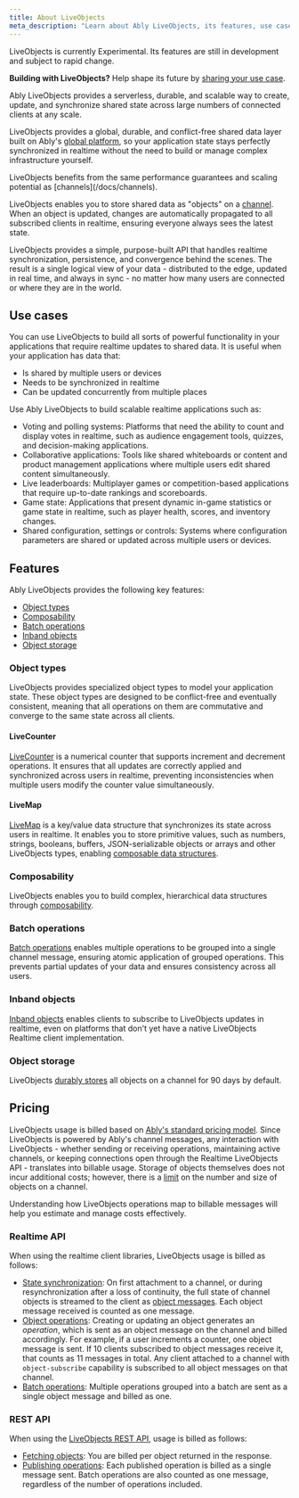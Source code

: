 ```yaml
---
title: About LiveObjects
meta_description: "Learn about Ably LiveObjects, its features, use cases, and how it simplifies realtime state synchronization."
---
```


<Aside data-type='experimental'>
LiveObjects is currently Experimental. Its features are still in development and subject to rapid change.

**Building with LiveObjects?** Help shape its future by [sharing your use case](https://44qpp.share.hsforms.com/2fZobHQA1ToyRfB9xqZYQmQ).
</Aside>

Ably LiveObjects provides a serverless, durable, and scalable way to create, update, and synchronize shared state across large numbers of connected clients at any scale.

LiveObjects provides a global, durable, and conflict-free shared data layer built on Ably's [global platform](/docs/platform/architecture), so your application state stays perfectly synchronized in realtime without the need to build or manage complex infrastructure yourself.

<Aside class="note">
LiveObjects benefits from the same performance guarantees and scaling potential as [channels](/docs/channels).
</Aside>

LiveObjects enables you to store shared data as "objects" on a [channel](/docs/channels). When an object is updated, changes are automatically propagated to all subscribed clients in realtime, ensuring everyone always sees the latest state.

LiveObjects provides a simple, purpose-built API that handles realtime synchronization, persistence, and convergence behind the scenes. The result is a single logical view of your data - distributed to the edge, updated in real time, and always in sync - no matter how many users are connected or where they are in the world.

## Use cases <a id="use-cases"/>

You can use LiveObjects to build all sorts of powerful functionality in your applications that require realtime updates to shared data. It is useful when your application has data that:

* Is shared by multiple users or devices
* Needs to be synchronized in realtime
* Can be updated concurrently from multiple places

Use Ably LiveObjects to build scalable realtime applications such as:

* Voting and polling systems: Platforms that need the ability to count and display votes in realtime, such as audience engagement tools, quizzes, and decision-making applications.
* Collaborative applications: Tools like shared whiteboards or content and product management applications where multiple users edit shared content simultaneously.
* Live leaderboards: Multiplayer games or competition-based applications that require up-to-date rankings and scoreboards.
* Game state: Applications that present dynamic in-game statistics or game state in realtime, such as player health, scores, and inventory changes.
* Shared configuration, settings or controls: Systems where configuration parameters are shared or updated across multiple users or devices.

## Features <a id="features"/>

Ably LiveObjects provides the following key features:

* [Object types](#object-types)
* [Composability](#composability)
* [Batch operations](#batch-operations)
* [Inband objects](#inband-objects)
* [Object storage](#object-storage)

### Object types <a id="object-types"/>

LiveObjects provides specialized object types to model your application state. These object types are designed to be conflict-free and eventually consistent, meaning that all operations on them are commutative and converge to the same state across all clients.

#### LiveCounter <a id="counter"/>

[LiveCounter](/docs/liveobjects/counter) is a numerical counter that supports increment and decrement operations. It ensures that all updates are correctly applied and synchronized across users in realtime, preventing inconsistencies when multiple users modify the counter value simultaneously.

#### LiveMap <a id="map"/>

[LiveMap](/docs/liveobjects/map) is a key/value data structure that synchronizes its state across users in realtime. It enables you to store primitive values, such as numbers, strings, booleans, buffers, JSON-serializable objects or arrays and other LiveObjects types, enabling [composable data structures](#composability).

### Composability <a id="composability"/>

LiveObjects enables you to build complex, hierarchical data structures through [composability](/docs/liveobjects/concepts/objects#composability).

### Batch operations <a id="batch-operations"/>

[Batch operations](/docs/liveobjects/batch) enables multiple operations to be grouped into a single channel message, ensuring atomic application of grouped operations. This prevents partial updates of your data and ensures consistency across all users.

### Inband objects <a id="inband-objects"/>

[Inband objects](/docs/liveobjects/inband-objects) enables clients to subscribe to LiveObjects updates in realtime, even on platforms that don't yet have a native LiveObjects Realtime client implementation.

### Object storage <a id="object-storage"/>

LiveObjects [durably stores](/docs/liveobjects/storage) all objects on a channel for 90 days by default.

## Pricing <a id="pricing"/>

LiveObjects usage is billed based on [Ably's standard pricing model](/docs/platform/pricing). Since LiveObjects is powered by Ably's channel messages, any interaction with LiveObjects - whether sending or receiving operations, maintaining active channels, or keeping connections open through the Realtime LiveObjects API - translates into billable usage. Storage of objects themselves does not incur additional costs; however, there is a [limit](/docs/liveobjects/storage) on the number and size of objects on a channel.

Understanding how LiveObjects operations map to billable messages will help you estimate and manage costs effectively.

### Realtime API <a id="pricing-realtime"/>

When using the realtime client libraries, LiveObjects usage is billed as follows:

* [State synchronization](/docs/liveobjects/concepts/synchronization#client-objects): On first attachment to a channel, or during resynchronization after a loss of continuity, the full state of channel objects is streamed to the client as [object messages](/docs/metadata-stats/stats#messages). Each object message received is counted as one message.
* [Object operations](/docs/liveobjects/concepts/operations): Creating or updating an object generates an _operation_, which is sent as an object message on the channel and billed accordingly. For example, if a user increments a counter, one object message is sent. If 10 clients subscribed to object messages receive it, that counts as 11 messages in total. Any client attached to a channel with `object-subscribe` capability is subscribed to all object messages on that channel.
* [Batch operations](/docs/liveobjects/batch): Multiple operations grouped into a batch are sent as a single object message and billed as one.

### REST API <a id="pricing-rest"/>

When using the [LiveObjects REST API](/docs/liveobjects/rest-api-usage), usage is billed as follows:

* [Fetching objects](/docs/liveobjects/rest-api-usage#fetching-objects): You are billed per object returned in the response.
* [Publishing operations](/docs/liveobjects/rest-api-usage#publishing-operations): Each published operation is billed as a single message sent. Batch operations are also counted as one message, regardless of the number of operations included.
